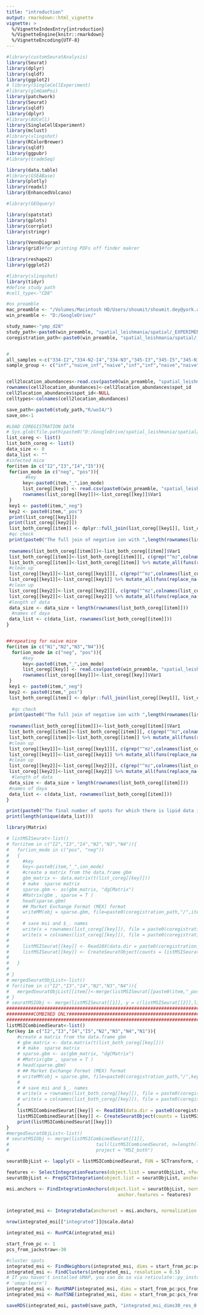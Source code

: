 ---
title: "introduction"
output: rmarkdown::html_vignette
vignette: >
  %/VignetteIndexEntry{introduction}
  %/VignetteEngine{knitr::rmarkdown}
  %/VignetteEncoding{UTF-8}
---

```{r set up message=FALSE}
#library(customSeuratAnalysis)
library(Seurat)
library(dplyr)
library(sqldf)
library(ggplot2)
# library(SingleCellExperiment)
#library(glmGamPoi)
library(patchwork)
library(Seurat)
library(sqldf)
library(dplyr)
#library(AUCell)
library(SingleCellExperiment)
library(mclust)
#library(slingshot)
library(RColorBrewer)
library(sqldf)
library(ggpubr)
#library(tradeSeq)

library(data.table)
#library(GSEABase)
library(plotly)
library(readxl)
library(EnhancedVolcano)

#library(GEOquery)

library(spatstat)
library(gplots)
library(corrplot)
library(stringr)

library(VennDiagram)
library(grid)#for printing PDFs off finder makrer

library(reshape2)
library(ggplot2)

#library(slingshot)
library(tidyr)
#define study path
#cell_type<-"CD8"

#os preamble
mac_preamble <- "/Volumes/Macintosh HD/Users/shoumit/shoumit.dey@york.ac.uk - Google Drive/My Drive/"
win_preamble <- "D:/GoogleDrive/"

study_name<-"ymp_d28"
study_path<-paste0(win_preamble, "spatial_leishmania/spatial/_EXPERIMENTS/SD22.5.1_YMP_day28pi/")
coregistration_path<-paste0(win_preamble, "spatial_leishmania/spatial/_EXPERIMENTS/SD22.5.1_YMP_day28pi/coregistration/")


#
all_samples <-c("334-I2","334-N2-I4","334-N3","345-I3","345-I5","345-N1","345-N4")
sample_group <- c("inf","naive_inf","naive","inf","inf","naive","naive")


cell2location_abundances<-read.csv(paste0(win_preamble, "spatial_leishmania/spatial/_EXPERIMENTS/SD22.5.1_YMP_day28pi/cell2location/cell2location_map/means_cell_abundance_w_sf_barcoded.csv"))
rownames(cell2location_abundances)<-cell2location_abundances$spot_id
cell2location_abundances$spot_id<-NULL
celltypes<-colnames(cell2location_abundances)

save_path<-paste0(study_path,"R/woI4/")
save_on<-1
```


```{r load_coreg_data}
#LOAD COREGISTRATION DATA
# Sys.glob(file.path(paste0("D:/GoogleDrive/spatial_leishmania/spatial/_EXPERIMENTS/SD22.5.1_YMP_day28pi/coregistration/",item,"/*_",item,"_positive.csv")))
list_coreg <- list()
list_both_coreg <- list()
data_size <- 0
data_list <- ""
#infected mice
for(item in c("I2","I3","I4","I5")){
 for(ion_mode in c("neg", "pos")){
       #key
      key<-paste0(item,"_",ion_mode)
      list_coreg[[key]] <- read.csv(paste0(win_preamble, "spatial_leishmania/spatial/_EXPERIMENTS/SD22.5.1_YMP_day28pi/coregistration/",item,"/",ion_mode,"/infected_",item,".csv"))
      rownames(list_coreg[[key]])<-list_coreg[[key]]$Var1
 }
 key1 <- paste0(item,"_neg")
 key2 <- paste0(item,"_pos")
 print(list_coreg[[key1]])
 print(list_coreg[[key2]])
 list_both_coreg[[item]] <- dplyr::full_join(list_coreg[[key1]], list_coreg[[key2]], by = "Var1")
 #qc check
 print(paste0("The full join of negative ion with ",length(rownames(list_coreg[[key1]])), " entries and positive ion with ",length(rownames(list_coreg[[key2]])), " entries add up to a grand total of ",length(rownames(list_both_coreg[[item]])) ))
 
 rownames(list_both_coreg[[item]])<-list_both_coreg[[item]]$Var1
 list_both_coreg[[item]]<-list_both_coreg[[item]][, c(grep("^mz",colnames(list_both_coreg[[item]]), value = T))]
 list_both_coreg[[item]]<-list_both_coreg[[item]] %>% mutate_all(funs(replace_na(.,0)))
 #clean up
 list_coreg[[key1]]<-list_coreg[[key1]][, c(grep("^mz",colnames(list_coreg[[key1]]), value = T))]
 list_coreg[[key1]]<-list_coreg[[key1]] %>% mutate_all(funs(replace_na(.,0)))
 #clean up
 list_coreg[[key2]]<-list_coreg[[key2]][, c(grep("^mz",colnames(list_coreg[[key2]]), value = T))]
 list_coreg[[key2]]<-list_coreg[[key2]] %>% mutate_all(funs(replace_na(.,0)))
 #length of data
 data_size <- data_size + length(rownames(list_both_coreg[[item]]))
  #names of daya
 data_list <- c(data_list, rownames(list_both_coreg[[item]])) 
}


##repeating for naive mice
for(item in c("N1","N2","N3","N4")){
  for(ion_mode in c("neg", "pos")){
      #key
      key<-paste0(item,"_",ion_mode)
      list_coreg[[key]] <- read.csv(paste0(win_preamble, "spatial_leishmania/spatial/_EXPERIMENTS/SD22.5.1_YMP_day28pi/coregistration/",item,"/",ion_mode,"/naive_",item,".csv"))
      rownames(list_coreg[[key]])<-list_coreg[[key]]$Var1
 }
 key1 <- paste0(item,"_neg")
 key2 <- paste0(item,"_pos")
 list_both_coreg[[item]] <- dplyr::full_join(list_coreg[[key1]], list_coreg[[key2]], by = "Var1")
 
  #qc check
 print(paste0("The full join of negative ion with ",length(rownames(list_coreg[[key1]])), " entries and positive ion with ",length(rownames(list_coreg[[key2]])), " entries add up to a grand total of ",length(rownames(list_both_coreg[[item]])) ))
 
 rownames(list_both_coreg[[item]])<-list_both_coreg[[item]]$Var1
 list_both_coreg[[item]]<-list_both_coreg[[item]][, c(grep("^mz",colnames(list_both_coreg[[item]]), value = T))]
 list_both_coreg[[item]]<-list_both_coreg[[item]] %>% mutate_all(funs(replace_na(.,0))) 
 #clean up
 list_coreg[[key1]]<-list_coreg[[key1]][, c(grep("^mz",colnames(list_coreg[[key1]]), value = T))]
 list_coreg[[key1]]<-list_coreg[[key1]] %>% mutate_all(funs(replace_na(.,0)))
 #clean up
 list_coreg[[key2]]<-list_coreg[[key2]][, c(grep("^mz",colnames(list_coreg[[key2]]), value = T))]
 list_coreg[[key2]]<-list_coreg[[key2]] %>% mutate_all(funs(replace_na(.,0)))
  #length of data
 data_size <- data_size + length(rownames(list_both_coreg[[item]]))
 #names of daya
 data_list <- c(data_list, rownames(list_both_coreg[[item]])) 
}

print(paste0("The final number of spots for which there is lipid data is ",data_size))
print(length(unique(data_list)))


```

```{r convert_to_mex}
library(Matrix)

# listMSISeurat<-list()
# for(item in c("I2","I3","I4","N2","N3","N4")){
#   for(ion_mode in c("pos", "neg"))
#   {
#     #key
#     key<-paste0(item,"_",ion_mode)
#     #create a matrix from the data.frame gbm
#     gbm_matrix <- data.matrix(t(list_coreg[[key]]))
#     # make  sparse matrix
#     sparse.gbm <- as(gbm_matrix, "dgCMatrix")
#     #Matrix(gbm , sparse = T )
#     head(sparse.gbm)
#     ## Market Exchange Format (MEX) format
#     writeMM(obj = sparse.gbm, file=paste0(coregistration_path,"/",item,"/",ion_mode,"/matrix.mtx"))
#     
#     # save msi and $_. names
#     write(x = rownames(list_coreg[[key]]), file = paste0(coregistration_path,"/",item,"/",ion_mode,"/barcodes.tsv"))
#     write(x = colnames(list_coreg[[key]]), file = paste0(coregistration_path,"/",item,"/",ion_mode,"/genes.tsv"))
#     
#     listMSISeurat[[key]] <- Read10X(data.dir = paste0(coregistration_path,"/",item,"/",ion_mode), gene.column = 1)
#     listMSISeurat[[key]] <- CreateSeuratObject(counts = listMSISeurat[[key]], project = paste0(key,"d28"), min.cells = 1, min.features = 1)
#     
#   }
# 
# }
# mergedSeuratObjList<-list()
# for(item in c("I2","I3","I4","N2","N3","N4")){
#   mergedSeuratObjList[[item]]<-merge(listMSISeurat[[paste0(item,"_pos")]], listMSISeurat[[paste0(item,"_neg")]])
# }
# seuratMSIObj <- merge(listMSISeurat[[1]], y = c(listMSISeurat[[2]],listMSISeurat[[3]],listMSISeurat[[4]],listMSISeurat[[5]],listMSISeurat[[6]],listMSISeurat[[7]],listMSISeurat[[8]],listMSISeurat[[9]],listMSISeurat[[10]],listMSISeurat[[11]],listMSISeurat[[12]],listMSISeurat[[13]],listMSISeurat[[14]]))
##############################################################################
##########COMBINED ONLY#######################################################
##############################################################################
listMSICombinedSeurat<-list()
for(key in c("I2","I3","I4","I5","N2","N3","N4","N1")){
    #create a matrix from the data.frame gbm
    # gbm_matrix <- data.matrix(t(list_both_coreg[[key]]))
    # # make  sparse matrix
    # sparse.gbm <- as(gbm_matrix, "dgCMatrix")
    # #Matrix(gbm , sparse = T )
    # head(sparse.gbm)
    # ## Market Exchange Format (MEX) format
    # writeMM(obj = sparse.gbm, file=paste0(coregistration_path,"/",key,"/pos_neg/matrix.mtx"))
    # 
    # # save msi and $_. names
    # write(x = rownames(list_both_coreg[[key]]), file = paste0(coregistration_path,"/",key,"/pos_neg/barcodes.tsv"))
    # write(x = colnames(list_both_coreg[[key]]), file = paste0(coregistration_path,"/",key,"/pos_neg/genes.tsv"))
    # 
    listMSICombinedSeurat[[key]] <- Read10X(data.dir = paste0(coregistration_path,"/",key,"/pos_neg/"), gene.column = 1)
    listMSICombinedSeurat[[key]] <- CreateSeuratObject(counts = listMSICombinedSeurat[[key]], project = key, min.cells = 1, min.features = 1)
    print(listMSICombinedSeurat[[key]])
}
#mergedSeuratObjList<-list()
# seuratMSIObj <- merge(listMSICombinedSeurat[[1]],
#                                tail(listMSICombinedSeurat, n=length(listMSICombinedSeurat)-1),
#                                project = "MSI_both")
```

```{r prepare and integrate}


seuratObjList <- lapply(X = listMSICombinedSeurat, FUN = SCTransform, method = "glmGamPoi", vars.to.regress = c( "nCount_RNA", "nFeature_RNA"), verbose = TRUE)

features <- SelectIntegrationFeatures(object.list = seuratObjList, nfeatures = 300)
seuratObjList <- PrepSCTIntegration(object.list = seuratObjList, anchor.features = features)

msi.anchors <- FindIntegrationAnchors(object.list = seuratObjList, normalization.method = "SCT",
                                         anchor.features = features)


integrated_msi <- IntegrateData(anchorset = msi.anchors, normalization.method = "SCT")#, features.to.integrate = all.feature)

nrow(integrated_msi[["integrated"]]@scale.data)

integrated_msi <- RunPCA(integrated_msi)

start_from_pc <- 1
pcs_from_jackstraw<-30

#cluster spots
integrated_msi <- FindNeighbors(integrated_msi, dims = start_from_pc:pcs_from_jackstraw)
integrated_msi <- FindClusters(integrated_msi, resolution = 0.5)
# If you haven't installed UMAP, you can do so via reticulate::py_install(packages =
# 'umap-learn')
integrated_msi <- RunUMAP(integrated_msi, dims = start_from_pc:pcs_from_jackstraw)
integrated_msi <- RunTSNE(integrated_msi, dims = start_from_pc:pcs_from_jackstraw)

saveRDS(integrated_msi, paste0(save_path, "integrated_msi_dims30_res_0.5.Rds"))


```
















